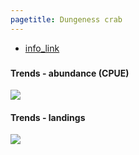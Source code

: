 ```yaml
---
pagetitle: Dungeness crab
---
```


- [info_link](https://olympiccoast.noaa.gov/living/marinelife/inverts/inverts.html)



### {.tabset}

#### Trends - abundance (CPUE)

![](figures/log_ocnms_Cancer magister_2003-2019.png)

#### Trends - landings

![](figures/S.LR.13.5 - Dungeness crab harvest 2000-2019.jpg)
